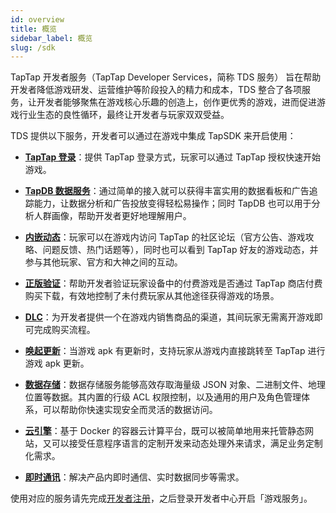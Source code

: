 ```yaml
---
id: overview
title: 概览
sidebar_label: 概览
slug: /sdk
---
```



TapTap 开发者服务（TapTap Developer Services，简称 TDS 服务） 旨在帮助开发者降低游戏研发、运营维护等阶段投入的精力和成本，TDS 整合了各项服务，让开发者能够聚焦在游戏核心乐趣的创造上，创作更优秀的游戏，进而促进游戏行业生态的良性循环，最终让开发者与玩家双双受益。

TDS 提供以下服务，开发者可以通过在游戏中集成 TapSDK 来开启使用：

- **[TapTap 登录](/v2/sdk/taptap-login/guide/start)**：提供 TapTap 登录方式，玩家可以通过 TapTap 授权快速开始游戏。

- **[TapDB 数据服务](/v2/sdk/tapdb/guide)**：通过简单的接入就可以获得丰富实用的数据看板和广告追踪能力，让数据分析和广告投放变得轻松易操作；同时 TapDB 也可以用于分析人群画像，帮助开发者更好地理解用户。

- **[内嵌动态](/v2/sdk/embedded-moments/guide)**：玩家可以在游戏内访问 TapTap 的社区论坛（官方公告、游戏攻略、问题反馈、热门话题等），同时也可以看到 TapTap 好友的游戏动态，并参与其他玩家、官方和大神之间的互动。

- **[正版验证](/v2/sdk/copyright-verification/guide)**：帮助开发者验证玩家设备中的付费游戏是否通过 TapTap 商店付费购买下载，有效地控制了未付费玩家从其他途径获得游戏的场景。

- **[DLC](/v2/sdk/dlc/guide)**：为开发者提供一个在游戏内销售商品的渠道，其间玩家无需离开游戏即可完成购买流程。

- **[唤起更新](/v2/sdk/update/guide)**：当游戏 apk 有更新时，支持玩家从游戏内直接跳转至 TapTap 进行游戏 apk 更新。

- **[数据存储](/v2/sdk/storage/guide/setup-dotnet)**：数据存储服务能够高效存取海量级 JSON 对象、二进制文件、地理位置等数据。其内置的行级 ACL 权限控制，以及通用的用户及角色管理体系，可以帮助你快速实现安全而灵活的数据访问。

- **[云引擎](/v2/sdk/engine/guide/overview)**：基于 Docker 的容器云计算平台，既可以被简单地用来托管静态网站，又可以接受任意程序语言的定制开发来动态处理外来请求，满足业务定制化需求。

- **[即时通讯](/v2/sdk/im/guide/overview)**：解决产品内即时通信、实时数据同步等需求。

使用对应的服务请先完成[开发者注册](https://developer.taptap.com)，之后登录开发者中心开启「游戏服务」。